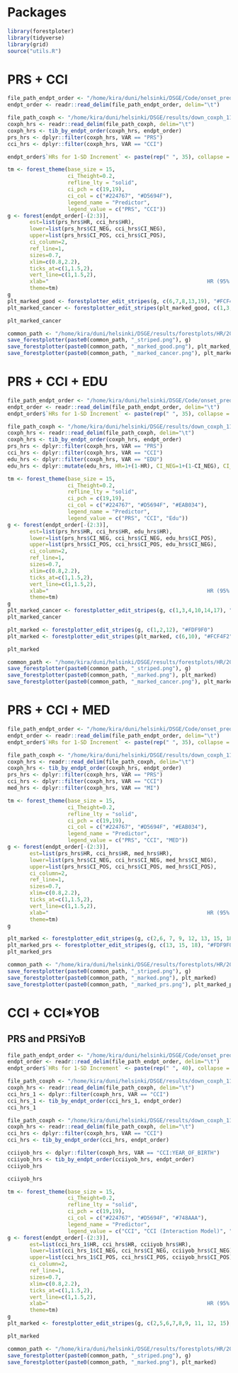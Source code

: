 # Packages

```r
library(forestploter)
library(tidyverse)
library(grid)
source("utils.R")
```


# PRS + CCI

```r
file_path_endpt_order <- "/home/kira/duni/helsinki/DSGE/Code/onset_prediction/forestplots/endpt_order.tsv"
endpt_order <- readr::read_delim(file_path_endpt_order, delim="\t")

file_path_coxph <- "/home/kira/duni/helsinki/DSGE/results/down_coxph_11_17_22/2019-01-01_o8_w2_e10_CCI_PRS_SEX_YOB_BATCH_PCs_coxph.tsv"
coxph_hrs <- readr::read_delim(file_path_coxph, delim="\t")
coxph_hrs <- tib_by_endpt_order(coxph_hrs, endpt_order)
prs_hrs <- dplyr::filter(coxph_hrs, VAR == "PRS")
cci_hrs <- dplyr::filter(coxph_hrs, VAR == "CCI")

endpt_order$`HRs for 1-SD Increment` <- paste(rep(" ", 35), collapse = " ")
```

```r
tm <- forest_theme(base_size = 15,
                   ci_Theight=0.2,
                   refline_lty = "solid",
                   ci_pch = c(19,19),
                   ci_col = c("#224767", "#D5694F"),
                   legend_name = "Predictor",
                   legend_value = c("PRS", "CCI"))
g <- forest(endpt_order[-(2:3)],
       est=list(prs_hrs$HR, cci_hrs$HR),
       lower=list(prs_hrs$CI_NEG, cci_hrs$CI_NEG),
       upper=list(prs_hrs$CI_POS, cci_hrs$CI_POS),
       ci_column=2,
       ref_line=1,
       sizes=0.7,
       xlim=c(0.8,2.2),
       ticks_at=c(1,1.5,2),
       vert_line=c(1,1.5,2),
       xlab="                                                  HR (95% CI)",
       theme=tm)
g
plt_marked_good <- forestplotter_edit_stripes(g, c(6,7,8,13,19), "#FCF4F2")
plt_marked_cancer <- forestplotter_edit_stripes(plt_marked_good, c(1,3,4,10,14,16), "#EDEDED", skip_white = TRUE)

plt_marked_cancer
```

```r
common_path <- "/home/kira/duni/helsinki/DSGE/results/forestplots/HR/2019-01-01_o8_w2_e10_PRS_CCI_fp"
save_forestplotter(paste0(common_path, "_striped.png"), g)
save_forestplotter(paste0(common_path, "_marked_good.png"), plt_marked_good)
save_forestplotter(paste0(common_path, "_marked_cancer.png"), plt_marked_cancer)
```

# PRS + CCI + EDU

```r
file_path_endpt_order <- "/home/kira/duni/helsinki/DSGE/Code/onset_prediction/forestplots/HR/endpt_order.tsv"
endpt_order <- readr::read_delim(file_path_endpt_order, delim="\t")
endpt_order$`HRs for 1-SD Increment` <- paste(rep(" ", 35), collapse = " ")

file_path_coxph <- "/home/kira/duni/helsinki/DSGE/results/down_coxph_11_17_22/2019-01-01_o8_w2_e10_CCI_PRS_Edu_SEX_YOB_BATCH_PCs_coxph.tsv"
coxph_hrs <- readr::read_delim(file_path_coxph, delim="\t")
coxph_hrs <- tib_by_endpt_order(coxph_hrs, endpt_order)
prs_hrs <- dplyr::filter(coxph_hrs, VAR == "PRS")
cci_hrs <- dplyr::filter(coxph_hrs, VAR == "CCI")
edu_hrs <- dplyr::filter(coxph_hrs, VAR == "EDU")
edu_hrs <- dplyr::mutate(edu_hrs, HR=1+(1-HR), CI_NEG=1+(1-CI_NEG), CI_POS=1+(1-CI_POS))
```

```r
tm <- forest_theme(base_size = 15,
                   ci_Theight=0.2,
                   refline_lty = "solid",
                   ci_pch = c(19,19),
                   ci_col = c("#224767", "#D5694F", "#EAB034"),
                   legend_name = "Predictor",
                   legend_value = c("PRS", "CCI", "Edu"))
g <- forest(endpt_order[-(2:3)],
       est=list(prs_hrs$HR, cci_hrs$HR, edu_hrs$HR),
       lower=list(prs_hrs$CI_NEG, cci_hrs$CI_NEG, edu_hrs$CI_POS),
       upper=list(prs_hrs$CI_POS, cci_hrs$CI_POS, edu_hrs$CI_NEG),
       ci_column=2,
       ref_line=1,
       sizes=0.7,
       xlim=c(0.8,2.2),
       ticks_at=c(1,1.5,2),
       vert_line=c(1,1.5,2),
       xlab="                                                  HR (95% CI)",
       theme=tm)
g
plt_marked_cancer <- forestplotter_edit_stripes(g, c(1,3,4,10,14,17), "#EDEDED", skip_white = FALSE)
plt_marked_cancer

plt_marked <- forestplotter_edit_stripes(g, c(1,2,12), "#FDF9F0")
plt_marked <- forestplotter_edit_stripes(plt_marked, c(6,10), "#FCF4F2", skip_white=TRUE)

plt_marked
```

```r
common_path <- "/home/kira/duni/helsinki/DSGE/results/forestplots/HR/2019-01-01_o8_w2_e10_PRS_CCI_Edu_fp"
save_forestplotter(paste0(common_path, "_striped.png"), g)
save_forestplotter(paste0(common_path, "_marked.png"), plt_marked)
save_forestplotter(paste0(common_path, "_marked_cancer.png"), plt_marked_cancer)
```

# PRS + CCI + MED

```r
file_path_endpt_order <- "/home/kira/duni/helsinki/DSGE/Code/onset_prediction/forestplots/HR/endpt_order.tsv"
endpt_order <- readr::read_delim(file_path_endpt_order, delim="\t")
endpt_order$`HRs for 1-SD Increment` <- paste(rep(" ", 35), collapse = " ")

file_path_coxph <- "/home/kira/duni/helsinki/DSGE/results/down_coxph_11_17_22/2019-01-01_o8_w2_e10_CCI_PRS_MI_SEX_YOB_BATCH_PCs_coxph.tsv"
coxph_hrs <- readr::read_delim(file_path_coxph, delim="\t")
coxph_hrs <- tib_by_endpt_order(coxph_hrs, endpt_order)
prs_hrs <- dplyr::filter(coxph_hrs, VAR == "PRS")
cci_hrs <- dplyr::filter(coxph_hrs, VAR == "CCI")
med_hrs <- dplyr::filter(coxph_hrs, VAR == "MI")
```

```r
tm <- forest_theme(base_size = 15,
                   ci_Theight=0.2,
                   refline_lty = "solid",
                   ci_pch = c(19,19),
                   ci_col = c("#224767", "#D5694F", "#EAB034"),
                   legend_name = "Predictor",
                   legend_value = c("PRS", "CCI", "MED"))
g <- forest(endpt_order[-(2:3)],
       est=list(prs_hrs$HR, cci_hrs$HR, med_hrs$HR),
       lower=list(prs_hrs$CI_NEG, cci_hrs$CI_NEG, med_hrs$CI_NEG),
       upper=list(prs_hrs$CI_POS, cci_hrs$CI_POS, med_hrs$CI_POS),
       ci_column=2,
       ref_line=1,
       sizes=0.7,
       xlim=c(0.8,2.2),
       ticks_at=c(1,1.5,2),
       vert_line=c(1,1.5,2),
       xlab="                                                  HR (95% CI)",
       theme=tm)
g

plt_marked <- forestplotter_edit_stripes(g, c(2,6, 7, 9, 12, 13, 15, 18), "#FDF9F0")
plt_marked_prs <- forestplotter_edit_stripes(g, c(13, 15, 18), "#FDF9F0") 
plt_marked_prs
```

```r
common_path <- "/home/kira/duni/helsinki/DSGE/results/forestplots/HR/2019-01-01_o8_w2_e10_PRS_CCI_MED_fp"
save_forestplotter(paste0(common_path, "_striped.png"), g)
save_forestplotter(paste0(common_path, "_marked.png"), plt_marked)
save_forestplotter(paste0(common_path, "_marked_prs.png"), plt_marked_prs)
```

# CCI + CCI*YOB

## PRS and PRSiYoB

```r
file_path_endpt_order <- "/home/kira/duni/helsinki/DSGE/Code/onset_prediction/forestplots/endpt_order.tsv"
endpt_order <- readr::read_delim(file_path_endpt_order, delim="\t")
endpt_order$`HRs for 1-SD Increment` <- paste(rep(" ", 40), collapse = " ")
```

```r
file_path_coxph <- "/home/kira/duni/helsinki/DSGE/results/down_coxph_11_17_22/2019-01-01_o8_w2_e10_CCI_SEX_YOB_coxph.tsv"
coxph_hrs <- readr::read_delim(file_path_coxph, delim="\t")
cci_hrs_1 <- dplyr::filter(coxph_hrs, VAR == "CCI")
cci_hrs_1 <- tib_by_endpt_order(cci_hrs_1, endpt_order)
cci_hrs_1

file_path_coxph <- "/home/kira/duni/helsinki/DSGE/results/down_coxph_11_17_22/2019-01-01_o8_w2_e10_CCI_CCIiYOB_SEX_YOB_coxph.tsv"
coxph_hrs <- readr::read_delim(file_path_coxph, delim="\t")
cci_hrs <- dplyr::filter(coxph_hrs, VAR == "CCI")
cci_hrs <- tib_by_endpt_order(cci_hrs, endpt_order)

cciiyob_hrs <- dplyr::filter(coxph_hrs, VAR == "CCI:YEAR_OF_BIRTH")
cciiyob_hrs <- tib_by_endpt_order(cciiyob_hrs, endpt_order)
cciiyob_hrs
```

```r
cciiyob_hrs
```

```r
tm <- forest_theme(base_size = 15,
                   ci_Theight=0.2,
                   refline_lty = "solid",
                   ci_pch = c(19,19),
                   ci_col = c("#224767", "#D5694F", "#748AAA"),
                   legend_name = "Predictor",
                   legend_value = c("CCI", "CCI (Interaction Model)", "CCI*Year of Birth"))
g <- forest(endpt_order[-(2:3)],
       est=list(cci_hrs_1$HR, cci_hrs$HR, cciiyob_hrs$HR),
       lower=list(cci_hrs_1$CI_NEG, cci_hrs$CI_NEG, cciiyob_hrs$CI_NEG),
       upper=list(cci_hrs_1$CI_POS, cci_hrs$CI_POS, cciiyob_hrs$CI_POS),
       ci_column=2,
       ref_line=1,
       sizes=0.7,
       xlim=c(0.8,2.2),
       ticks_at=c(1,1.5,2),
       vert_line=c(1,1.5,2),
       xlab="                                                  HR (95% CI)",
       theme=tm)
g
plt_marked <- forestplotter_edit_stripes(g, c(2,5,6,7,8,9, 11, 12, 15), "#EBF2F8")

plt_marked
```

```r
common_path <- "/home/kira/duni/helsinki/DSGE/results/forestplots/HR/2019-01-01_o8_w2_e10_CCI_CCIiYOB_fp"
save_forestplotter(paste0(common_path, "_striped.png"), g)
save_forestplotter(paste0(common_path, "_marked.png"), plt_marked)
```

